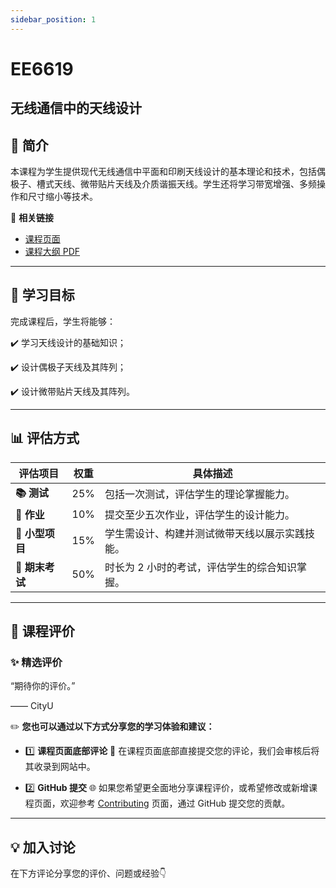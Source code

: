 ```yaml
---
sidebar_position: 1
---
```


# EE6619
## 无线通信中的天线设计

## **📘 简介**
本课程为学生提供现代无线通信中平面和印刷天线设计的基本理论和技术，包括偶极子、槽式天线、微带贴片天线及介质谐振天线。学生还将学习带宽增强、多频操作和尺寸缩小等技术。

🔗 **相关链接**
- [课程页面](https://www.cityu.edu.hk/catalogue/pg/202526/course/EE6619.htm)
- [课程大纲 PDF](https://www.cityu.edu.hk/catalogue/pg/202526/course/EE6619.pdf)

---

## **🎯 学习目标**

完成课程后，学生将能够：

✔️ 学习天线设计的基础知识；

✔️ 设计偶极子天线及其阵列；

✔️ 设计微带贴片天线及其阵列。

---

## **📊 评估方式**

| **评估项目**          | **权重** | **具体描述**                                                                                       |
|----------------------|---------|---------------------------------------------------------------------------------------------------|
| **📚 测试**            | 25%     | 包括一次测试，评估学生的理论掌握能力。                                                            |
| **📝 作业**           | 10%     | 提交至少五次作业，评估学生的设计能力。                                                            |
| **📝 小型项目**        | 15%     | 学生需设计、构建并测试微带天线以展示实践技能。                                                      |
| **📖 期末考试**       | 50%     | 时长为 2 小时的考试，评估学生的综合知识掌握。                                                      |

---

## **💬 课程评价**

### ✨ **精选评价**
<div className={commentStyles.commentBox}>
    <p className={commentStyles.commentText}>
        “期待你的评价。”
    </p>
    <p className={commentStyles.commentAuthor}>—— CityU</p>
</div>

✏️ **您也可以通过以下方式分享您的学习体验和建议：**

- 1️⃣ **课程页面底部评论**
💬 在课程页面底部直接提交您的评论，我们会审核后将其收录到网站中。

- 2️⃣ **GitHub 提交**
🌐 如果您希望更全面地分享课程评价，或希望修改或新增课程页面，欢迎参考 [Contributing](/contributing) 页面，通过 GitHub 提交您的贡献。

---

## **💡 加入讨论**

在下方评论分享您的评价、问题或经验👇
<Utterances />